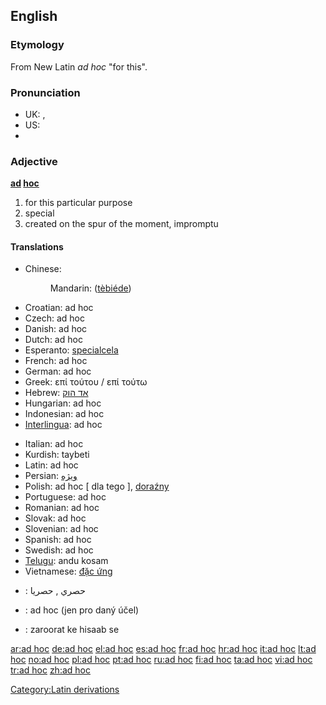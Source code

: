 ==English==

===Etymology===
From New Latin ''ad hoc'' "for this".

===Pronunciation===

* UK: {{IPA|/ˌæd ˈhɒk/}}, {{SAMPA|/%{d"hQk/}}
* US: {{IPA|/ˌæd ˈhɑːk/, /ˌæd ˈhɔk/, /ˌɑd ˈhɑːk/, /ˌæd ˈhak/}}
* {{audio|en-us-ad hoc.ogg|Audio (US)}}

===Adjective===
'''[[ad]] [[hoc]]'''

# for this particular purpose
# special
# created on the spur of the moment, impromptu

====Translations====
{{top}}
* Chinese:
*: Mandarin: {{zh-ts|[[特别]]的|[[特别]]的}} ([[tè]][[bié]][[de]])
* Croatian: ad hoc
* Czech: ad hoc
* Danish: ad hoc
* Dutch: ad hoc
* Esperanto: [[specialcela]]
* French: ad hoc
* German: ad hoc
* Greek: επί τούτου / επί τούτω
* Hebrew: [[אד הוק|אד הוק]]
* Hungarian: ad hoc
* Indonesian: ad hoc
* [[Interlingua]]: ad hoc
{{mid}}
* Italian: ad hoc
* Kurdish: taybeti
* Latin: ad hoc
* Persian: [[ویژه]]
* Polish: ad hoc [ dla tego ], [[doraźny]] {{m}}
* Portuguese: ad hoc
* Romanian: ad hoc
* Slovak: ad hoc
* Slovenian: ad hoc
* Spanish: ad hoc
* Swedish: ad hoc
* [[Telugu]]: andu kosam <br>
* Vietnamese: [[đặc ứng]]
{{bottom}}

{{checktrans}}
<!--Remove this section once all of the translations below have been moved into the tables above.-->

* {{ttbc|Arabic}}: حصري , حصريا
* {{ttbc|Czech}}: ad hoc (jen pro daný účel)
* {{ttbc|Hindi}}: zaroorat ke hisaab se

[[Category:Latin derivations]]

[[ar:ad hoc]]
[[de:ad hoc]]
[[el:ad hoc]]
[[es:ad hoc]]
[[fr:ad hoc]]
[[hr:ad hoc]]
[[it:ad hoc]]
[[lt:ad hoc]]
[[no:ad hoc]]
[[pl:ad hoc]]
[[pt:ad hoc]]
[[ru:ad hoc]]
[[fi:ad hoc]]
[[ta:ad hoc]]
[[vi:ad hoc]]
[[tr:ad hoc]]
[[zh:ad hoc]]